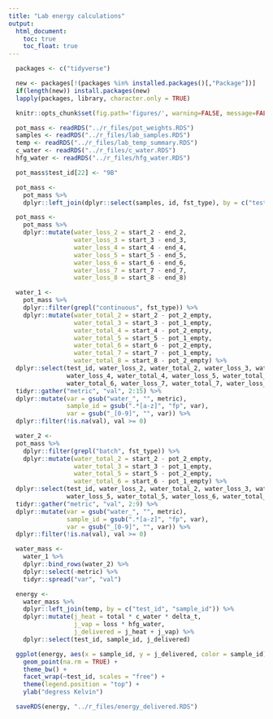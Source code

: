 ```yaml
---
title: "Lab energy calculations"
output:
  html_document:
    toc: true
    toc_float: true
---
```


```r
  packages <- c("tidyverse")

  new <- packages[!(packages %in% installed.packages()[,"Package"])]
  if(length(new)) install.packages(new)
  lapply(packages, library, character.only = TRUE)
```

```r
  knitr::opts_chunk$set(fig.path='figures/', warning=FALSE, message=FALSE, cache=FALSE, echo=FALSE)
```

```r
  pot_mass <- readRDS("../r_files/pot_weights.RDS")
  samples <- readRDS("../r_files/lab_samples.RDS")
  temp <- readRDS("../r_files/lab_temp_summary.RDS")
  c_water <- readRDS("../r_files/c_water.RDS")
  hfg_water <- readRDS("../r_files/hfg_water.RDS")
```

```r
  pot_mass$test_id[22] <- "9B"
```

```r
  pot_mass <- 
    pot_mass %>%
    dplyr::left_join(dplyr::select(samples, id, fst_type), by = c("test_id" = "id"))
```

```r
  pot_mass <- 
    pot_mass %>%
    dplyr::mutate(water_loss_2 = start_2 - end_2,
                  water_loss_3 = start_3 - end_3,
                  water_loss_4 = start_4 - end_4,
                  water_loss_5 = start_5 - end_5,
                  water_loss_6 = start_6 - end_6,
                  water_loss_7 = start_7 - end_7,
                  water_loss_8 = start_8 - end_8)
```

```r
  water_1 <-
    pot_mass %>%
    dplyr::filter(grepl("continuous", fst_type)) %>%
    dplyr::mutate(water_total_2 = start_2 - pot_2_empty,
                  water_total_3 = start_3 - pot_1_empty,
                  water_total_4 = start_4 - pot_2_empty,
                  water_total_5 = start_5 - pot_1_empty,
                  water_total_6 = start_6 - pot_2_empty,
                  water_total_7 = start_7 - pot_1_empty,
                  water_total_8 = start_8 - pot_2_empty) %>%
  dplyr::select(test_id, water_loss_2, water_total_2, water_loss_3, water_total_3,
                water_loss_4, water_total_4, water_loss_5, water_total_5, water_loss_6,
                water_total_6, water_loss_7, water_total_7, water_loss_8, water_total_8) %>%
  tidyr::gather("metric", "val", 2:15) %>%
  dplyr::mutate(var = gsub("water_", "", metric),
                sample_id = gsub(".*[a-z]", "fp", var),
                var = gsub("_[0-9]", "", var)) %>%
  dplyr::filter(!is.na(val), val >= 0)
```

```r
  water_2 <-
  pot_mass %>%
    dplyr::filter(grepl("batch", fst_type)) %>%
    dplyr::mutate(water_total_2 = start_2 - pot_2_empty,
                  water_total_3 = start_3 - pot_1_empty,
                  water_total_5 = start_5 - pot_2_empty,
                  water_total_6 = start_6 - pot_1_empty) %>%
  dplyr::select(test_id, water_loss_2, water_total_2, water_loss_3, water_total_3,
                water_loss_5, water_total_5, water_loss_6, water_total_6) %>%
  tidyr::gather("metric", "val", 2:9) %>%
  dplyr::mutate(var = gsub("water_", "", metric),
                sample_id = gsub(".*[a-z]", "fp", var),
                var = gsub("_[0-9]", "", var)) %>%
  dplyr::filter(!is.na(val), val >= 0)
```

```r
  water_mass <- 
    water_1 %>%
    dplyr::bind_rows(water_2) %>%
    dplyr::select(-metric) %>%
    tidyr::spread("var", "val")
```

```r
  energy <- 
    water_mass %>%
    dplyr::left_join(temp, by = c("test_id", "sample_id")) %>%
    dplyr::mutate(j_heat = total * c_water * delta_t,
                  j_vap = loss * hfg_water,
                  j_delivered = j_heat + j_vap) %>%
    dplyr::select(test_id, sample_id, j_delivered)
```

```r
  ggplot(energy, aes(x = sample_id, y = j_delivered, color = sample_id)) +
    geom_point(na.rm = TRUE) +
    theme_bw() +
    facet_wrap(~test_id, scales = "free") +
    theme(legend.position = "top") +
    ylab("degress Kelvin")
```

```r
  saveRDS(energy, "../r_files/energy_delivered.RDS")
```

